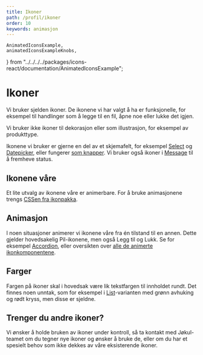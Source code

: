 ```yaml
---
title: Ikoner
path: /profil/ikoner
order: 10
keywords: animasjon
---
```


    AnimatedIconsExample,
    animatedIconsExampleKnobs,
} from "../../../../packages/icons-react/documentation/AnimatedIconsExample";

# Ikoner

Vi bruker sjelden ikoner. De ikonene vi har valgt å ha er funksjonelle, for eksempel til handlinger som å legge til en fil, åpne noe eller lukke det igjen.

Vi bruker ikke ikoner til dekorasjon eller som illustrasjon, for eksempel av produkttype.

Ikonene vi bruker er gjerne en del av et skjemafelt, for eksempel [Select](/komponenter/select) og [Datepicker](/komponenter/datepicker), eller fungerer [som knapper](/komponenter/iconbutton). Vi bruker også ikoner i [Message](/komponenter/message) til å fremheve status.

## Ikonene våre

<ComponentExample title="Icons" component={IconsExample} knobs={iconsExampleKnobs} />

Et lite utvalg av ikonene våre er animerbare. For å bruke animasjonene trengs [CSSen fra ikonpakka](https://github.com/fremtind/jokul/tree/main/packages/icons).

<ComponentExample title="Animated" component={AnimatedIconsExample} knobs={animatedIconsExampleKnobs} />

## Animasjon

I noen situasjoner animerer vi ikonene våre fra én tilstand til en annen. Dette gjelder hovedsakelig Pil-ikonene, men også Legg til og Lukk. Se for eksempel [Accordion](/komponenter/accordion), eller oversikten over [alle de animerte ikonkomponentene](/komponenter/icons).

## Farger

Fargen på ikoner skal i hovedsak være lik tekstfargen til innholdet rundt. Det finnes noen unntak, som for eksempel i [List](/komponenter/list)-varianten med grønn avhuking og rødt kryss, men disse er sjeldne.

## Trenger du andre ikoner?

Vi ønsker å holde bruken av ikoner under kontroll, så ta kontakt med Jøkul-teamet om du tegner nye ikoner og ønsker å bruke de, eller om du har et spesielt behov som ikke dekkes av våre eksisterende ikoner.
